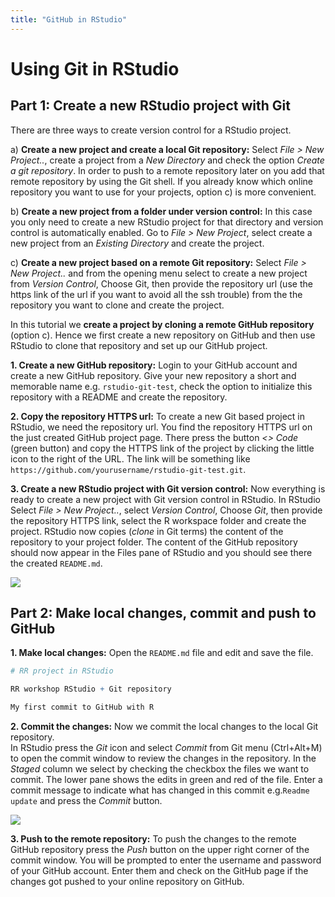 ```yaml
---
title: "GitHub in RStudio"
---
```


# Using Git in RStudio

## Part 1: Create a new RStudio project with Git

There are three ways to create version control for a RStudio project.

a\) **Create a new project and create a local Git repository:** Select *File \> New Project..*, create a project from a *New Directory* and check the option *Create a git repository*. In order to push to a remote repository later on you add that remote repository by using the Git shell. If you already know which online repository you want to use for your projects, option c) is more convenient.

b\) **Create a new project from a folder under version control:** In this case you only need to create a new RStudio project for that directory and version control is automatically enabled. Go to *File \> New Project*, select create a new project from an *Existing Directory* and create the project.

c\) **Create a new project based on a remote Git repository:** Select *File \> New Project..* and from the opening menu select to create a new project from *Version Control*, Choose Git, then provide the repository url (use the https link of the url if you want to avoid all the ssh trouble) from the the repository you want to clone and create the project.

In this tutorial we **create a project by cloning a remote GitHub repository** (option c). Hence we first create a new repository on GitHub and then use RStudio to clone that repository and set up our GitHub project.

**1. Create a new GitHub repository:** Login to your GitHub account and create a new GitHub repository. Give your new repository a short and memorable name e.g. `rstudio-git-test`, check the option to initialize this repository with a README and create the repository.

**2. Copy the repository HTTPS url:** To create a new Git based project in RStudio, we need the repository url. You find the repository HTTPS url on the just created GitHub project page. There press the button *\<\> Code* (green button) and copy the HTTPS link of the project by clicking the little icon to the right of the URL. The link will be something like `https://github.com/yourusername/rstudio-git-test.git`.

**3. Create a new RStudio project with Git version control:** Now everything is ready to create a new project with Git version control in RStudio. In RStudio Select *File \> New Project..*, select *Version Control*, Choose *Git*, then provide the repository HTTPS link, select the R workspace folder and create the project. RStudio now copies (*clone* in Git terms) the content of the repository to your project folder. The content of the GitHub repository should now appear in the Files pane of RStudio and you should see there the created `README.md`.

![](pics/RStudio-clone-git-project.gif)

## Part 2: Make local changes, commit and push to GitHub

**1. Make local changes:** Open the `README.md` file and edit and save the file.

``` r
# RR project in RStudio

RR workshop RStudio + Git repository

My first commit to GitHub with R 
```

**2. Commit the changes:** Now we commit the local changes to the local Git repository.\
In RStudio press the *Git* icon and select *Commit* from Git menu (Ctrl+Alt+M) to open the commit window to review the changes in the repository. In the *Staged* column we select by checking the checkbox the files we want to commit. The lower pane shows the edits in green and red of the file. Enter a commit message to indicate what has changed in this commit e.g.`Readme update` and press the *Commit* button.

![](pics/RStudio-commit.png)

**3. Push to the remote repository:** To push the changes to the remote GitHub repository press the *Push* button on the upper right corner of the commit window. You will be prompted to enter the username and password of your GitHub account. Enter them and check on the GitHub page if the changes got pushed to your online repository on GitHub.
